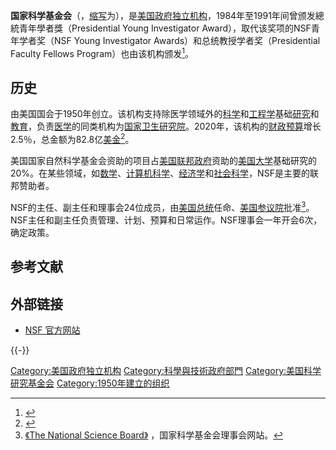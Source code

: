 {{About|美国科学资助机构|中国的科学资助机构|国家自然科学基金会|台灣科技部的前身「國家科學委員會」|中華民國科技部}}
{{Infobox government agency
| agency_name = National Science Foundation
| logo = Flag of the National Science Foundation.svg
| motto = Where Discoveries Begin<ref>{{cite report |title=2019 Committee of Visitors Final Report |date=September 2019 |page=43 |url=https://www.nsf.gov/od/oia/activities/cov/sbe/2019/sbe-bcs-cov-report-2019.pdf |access-date=29 September 2021 |publisher=Division of Behavioral and Cognitive Sciences of the NSF |archive-date=2022-01-20 |archive-url=https://web.archive.org/web/20220120043250/https://www.nsf.gov/od/oia/activities/cov/sbe/2019/sbe-bcs-cov-report-2019.pdf }}</ref>
| formed = {{Start date and age|1950|5|10}}
| preceding1 = 
| jurisdiction = 
| headquarters = 美国弗吉尼亚州[[亚历山德里亚_(弗吉尼亚州)|亚历山德里亚]]<ref>{{Cite web|url=https://www.nsf.gov/about/visit/|title=Visit NSF | NSF - National Science Foundation|website=www.nsf.gov|access-date=2022-04-20|archive-date=2018-07-07|archive-url=https://web.archive.org/web/20180707214440/https://www.nsf.gov/about/visit/}}</ref>
| employees = 1700
| budget = $82.8亿（2020）<ref>{{cite web|title=Final 2020 spending bill is kind to U.S. research|url=https://www.sciencemag.org/news/2019/12/final-2020-spending-bill-kind-us-research|website=AAAS|date=December 16, 2019|access-date=December 16, 2019|archive-date=2020-04-06|archive-url=https://web.archive.org/web/20200406160853/https://www.sciencemag.org/news/2019/12/final-2020-spending-bill-kind-us-research}}</ref>
| website = {{URL|https://www.nsf.gov/|www.NSF.gov}}
}}
'''国家科学基金会'''（{{lang-en|'''N'''ational '''S'''cience '''F'''oundation}}，[[缩写|缩写]]为'''{{lang|en|NSF}}'''），是[[美国政府独立机构|美国政府独立机构]]，1984年至1991年间曾颁发總統青年學者獎（Presidential Young Investigator Award），取代该奖项的NSF青年学者奖（NSF Young Investigator Awards）和总统教授学者奖（Presidential Faculty Fellows Program）也由该机构颁发<ref>{{Cite web |url=http://news.stanford.edu/pr/91/910927Arc1164.html |title="Young Investigator Awards Program revised", Stanford University News Service, September 27, 1991 |access-date=2022-04-20 |archive-date=2021-11-20 |archive-url=https://web.archive.org/web/20211120031934/https://news.stanford.edu/pr/91/910927Arc1164.html }}</ref>。

==历史==
由美国国会于1950年创立。该机构支持除医学领域外的[[科学|科学]]和[[工程学|工程学]]基础[[研究|研究]]和[[教育|教育]]，负责[[医学|医学]]的同类机构为[[国家卫生研究院_(美国)|国家卫生研究院]]。2020年，该机构的[[财政预算|财政预算]]增长2.5％，总金额为82.8亿[[美金|美金]]<ref>{{cite web|title=Final 2020 spending bill is kind to U.S. research|url=https://www.sciencemag.org/news/2019/12/final-2020-spending-bill-kind-us-research|website=AAAS|date=December 16, 2019|accessdate=|archive-date=2020-04-06|archive-url=https://web.archive.org/web/20200406160853/https://www.sciencemag.org/news/2019/12/final-2020-spending-bill-kind-us-research|dead-url=no}}</ref>。

美国国家自然科学基金会资助的项目占[[美国联邦政府|美国联邦政府]]资助的[[美国大学列表|美国大学]]基础研究的20%。在某些领域，如[[数学|数学]]、[[计算机科学|计算机科学]]、[[经济学|经济学]]和[[社会科学|社会科学]]，NSF是主要的联邦赞助者。

NSF的主任、副主任和理事会24位成员，由[[美国总统|美国总统]]任命、[[美国参议院|美国参议院]]批准<ref>[http://www.nsf.gov/nsb/about/index.jsp 《The National Science Board》] {{Wayback|url=http://www.nsf.gov/nsb/about/index.jsp |date=20080118190824 }}，国家科学基金会理事会网站。</ref>。NSF主任和副主任负责管理、计划、预算和日常运作。NSF理事会一年开会6次，确定政策。

== 参考文献 ==
{{Reflist}}

== 外部链接 ==
* [http://www.nsf.gov NSF 官方网站]{{Wayback|url=http://www.nsf.gov/ |date=20080227215026 }} {{en icon}}

{{-}}
{{US research agencies}}

{{Authority control}}
[[Category:美国政府独立机构|Category:美国政府独立机构]]
[[Category:科學與技術政府部門|Category:科學與技術政府部門]]
[[Category:美国科学研究基金会|Category:美国科学研究基金会]]
[[Category:1950年建立的组织|Category:1950年建立的组织]]